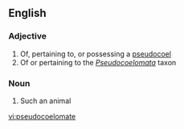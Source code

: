 ==English==

===Adjective===
{{en-adj}}

# Of, pertaining to, or possessing a [[pseudocoel]]
# Of or pertaining to the ''[[Pseudocoelomata]]'' taxon

===Noun===
{{en-noun}}

# Such an animal

[[vi:pseudocoelomate]]